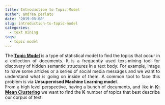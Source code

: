 ```yaml
---
title: Introduction to Topic Model
author: andrea perlato
date: '2019-08-08'
slug: introduction-to-topic-model
categories:
  - text mining
tags:
  - topic model
---
```


<style>
body {
text-align: justify}
</style>

The [**Topic Model**](https://en.wikipedia.org/wiki/Topic_model) is a type of statistical model to find the topics that occur in a collection of documents.
It is a frequently used text-mining tool for discovery of hidden semantic structures in a text body. For example, image to have some articles or a series of social media messages and we want to understand what is going on inside of them. A common tool to face this problem is via **Unsupervised Machine Learning model**. </br>
From a high level perspective, having a bunch of documents, and like in [**K-Mean Clustering**](https://www.andreaperlato.com/theorypost/introduction-to-k-means-and-hierarchical-clustering/) we want to find the **K** number of topics that best describe our corpus of text.









